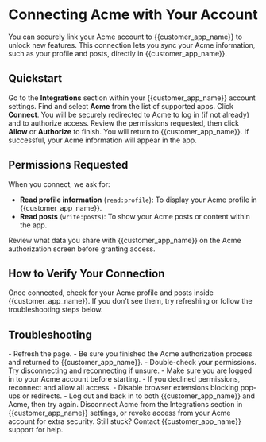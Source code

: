 # Connecting Acme with Your Account

You can securely link your Acme account to {{customer_app_name}} to unlock new features. This connection lets you sync your Acme information, such as your profile and posts, directly in {{customer_app_name}}.

## Quickstart

<Steps>
<Step title="Open Integrations Settings">
Go to the <strong>Integrations</strong> section within your {{customer_app_name}} account settings.
</Step>
<Step title="Select Acme">
Find and select <strong>Acme</strong> from the list of supported apps.
</Step>
<Step title="Connect and Authorize">
Click <strong>Connect</strong>. You will be securely redirected to Acme to log in (if not already) and to authorize access.
</Step>
<Step title="Grant Permissions">
Review the permissions requested, then click <strong>Allow</strong> or <strong>Authorize</strong> to finish.
</Step>
<Step title="Finish and Verify">
You will return to {{customer_app_name}}. If successful, your Acme information will appear in the app.
</Step>
</Steps>

## Permissions Requested

When you connect, we ask for:

- **Read profile information** (`read:profile`): To display your Acme profile in {{customer_app_name}}.
- **Read posts** (`write:posts`): To show your Acme posts or content within the app.

<Callout type="info">
Review what data you share with {{customer_app_name}} on the Acme authorization screen before granting access.
</Callout>

## How to Verify Your Connection

Once connected, check for your Acme profile and posts inside {{customer_app_name}}. If you don’t see them, try refreshing or follow the troubleshooting steps below.

## Troubleshooting

<Accordion title="I don't see my Acme data after connecting.">
- Refresh the page.
- Be sure you finished the Acme authorization process and returned to {{customer_app_name}}.
- Double-check your permissions. Try disconnecting and reconnecting if unsure.
</Accordion>

<Accordion title="I get an error or can't connect to Acme.">
- Make sure you are logged in to your Acme account before starting.
- If you declined permissions, reconnect and allow all access.
- Disable browser extensions blocking pop-ups or redirects.
- Log out and back in to both {{customer_app_name}} and Acme, then try again.
</Accordion>

<Accordion title="I want to revoke Acme access.">
Disconnect Acme from the Integrations section in {{customer_app_name}} settings, or revoke access from your Acme account for extra security.
</Accordion>

<Callout type="warning">
Still stuck? Contact {{customer_app_name}} support for help.
</Callout>
